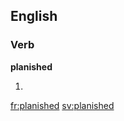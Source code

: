 ==English==

===Verb===
'''planished'''

# {{present participle of|planish}}

[[fr:planished]]
[[sv:planished]]
